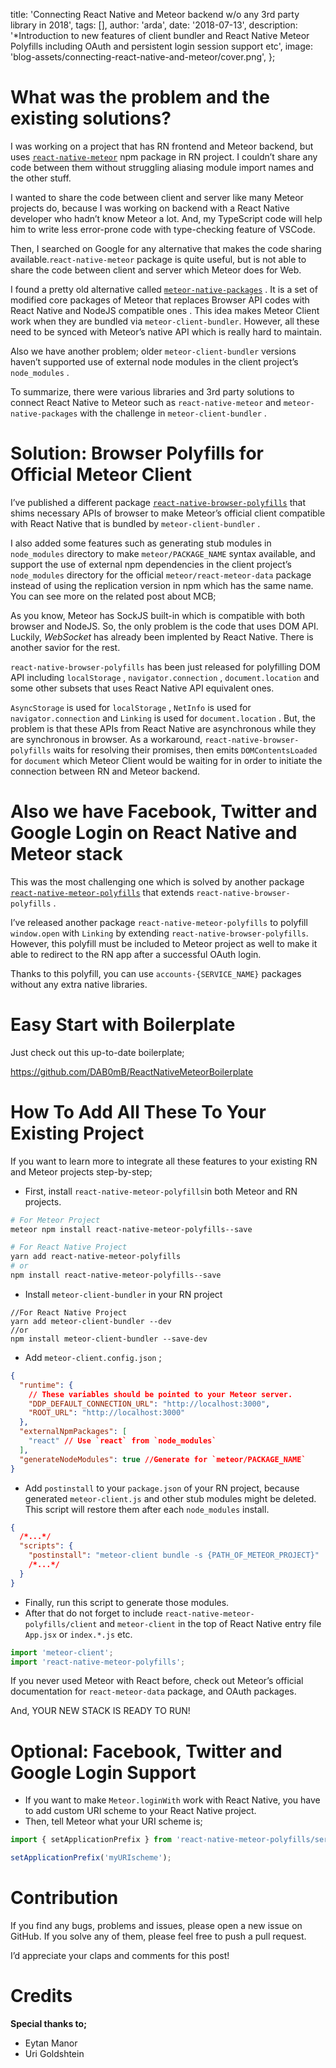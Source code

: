 
  title:
    'Connecting React Native and Meteor backend w/o any 3rd party library in 2018',
  tags: [],
  author: 'arda',
  date: '2018-07-13',
  description:
    '*Introduction to new features of client bundler and React Native Meteor Polyfills including OAuth and persistent login session support etc',
  image: 'blog-assets/connecting-react-native-and-meteor/cover.png',
};


# What was the problem and the existing solutions?

I was working on a project that has RN frontend and Meteor backend, but uses [`react-native-meteor`](https://github.com/inProgress-team/react-native-meteor) npm package in RN project. I couldn’t share any code between them without struggling aliasing module import names and the other stuff.

I wanted to share the code between client and server like many Meteor projects do, because I was working on backend with a React Native developer who hadn’t know Meteor a lot. And, my TypeScript code will help him to write less error-prone code with type-checking feature of VSCode.

Then, I searched on Google for any alternative that makes the code sharing available.`react-native-meteor` package is quite useful, but is not able to share the code between client and server which Meteor does for Web.

I found a pretty old alternative called [`meteor-native-packages`](https://github.com/Urigo/meteor-native-packages) . It is a set of modified core packages of Meteor that replaces Browser API codes with React Native and NodeJS compatible ones . This idea makes Meteor Client work when they are bundled via `meteor-client-bundler`. However, all these need to be synced with Meteor’s native API which is really hard to maintain.

Also we have another problem; older `meteor-client-bundler` versions haven’t supported use of external node modules in the client project’s `node_modules` .

To summarize, there were various libraries and 3rd party solutions to connect React Native to Meteor such as `react-native-meteor` and `meteor-native-packages` with the challenge in `meteor-client-bundler` .

# Solution: Browser Polyfills for Official Meteor Client

I’ve published a different package [`react-native-browser-polyfills`](https://github.com/ardatan/react-native-browser-polyfills) that shims necessary APIs of browser to make Meteor’s official client compatible with React Native that is bundled by `meteor-client-bundler` .

I also added some features such as generating stub modules in `node_modules` directory to make `meteor/PACKAGE_NAME` syntax available, and support the use of external npm dependencies in the client project’s `node_modules` directory for the official `meteor/react-meteor-data` package instead of using the replication version in npm which has the same name. You can see more on the related post about MCB;

<LinkPreview link="/blog/whats-new-on-meteor-client-bundler" />

As you know, Meteor has SockJS built-in which is compatible with both browser and NodeJS. So, the only problem is the code that uses DOM API. Luckily, _WebSocket_ has already been implented by React Native. There is another savior for the rest.

`react-native-browser-polyfills` has been just released for polyfilling DOM API including `localStorage` , `navigator.connection` , `document.location` and some other subsets that uses React Native API equivalent ones.

`AsyncStorage` is used for `localStorage` , `NetInfo` is used for `navigator.connection` and `Linking` is used for `document.location` . But, the problem is that these APIs from React Native are asynchronous while they are synchronous in browser. As a workaround, `react-native-browser-polyfills` waits for resolving their promises, then emits `DOMContentsLoaded` for `document` which Meteor Client would be waiting for in order to initiate the connection between RN and Meteor backend.

# Also we have Facebook, Twitter and Google Login on React Native and Meteor stack

This was the most challenging one which is solved by another package [`react-native-meteor-polyfills`](https://github.com/ardatan/react-native-meteor-polyfills) that extends `react-native-browser-polyfills` .

I’ve released another package `react-native-meteor-polyfills` to polyfill `window.open` with `Linking` by extending `react-native-browser-polyfills`. However, this polyfill must be included to Meteor project as well to make it able to redirect to the RN app after a successful OAuth login.

Thanks to this polyfill, you can use `accounts-{SERVICE_NAME}` packages without any extra native libraries.

# Easy Start with Boilerplate

Just check out this up-to-date boilerplate;

<https://github.com/DAB0mB/ReactNativeMeteorBoilerplate>

# How To Add All These To Your Existing Project

If you want to learn more to integrate all these features to your existing RN and Meteor projects step-by-step;

- First, install `react-native-meteor-polyfills`in both Meteor and RN projects.

```bash
# For Meteor Project
meteor npm install react-native-meteor-polyfills--save
```

```bash
# For React Native Project
yarn add react-native-meteor-polyfills
# or
npm install react-native-meteor-polyfills--save
```

- Install `meteor-client-bundler` in your RN project

```
//For React Native Project
yarn add meteor-client-bundler --dev
//or
npm install meteor-client-bundler --save-dev
```

- Add `meteor-client.config.json` ;

```json
{
  "runtime": {
    // These variables should be pointed to your Meteor server.
    "DDP_DEFAULT_CONNECTION_URL": "http://localhost:3000",
    "ROOT_URL": "http://localhost:3000"
  },
  "externalNpmPackages": [
    "react" // Use `react` from `node_modules`
  ],
  "generateNodeModules": true //Generate for `meteor/PACKAGE_NAME`
}
```

- Add `postinstall` to your `package.json` of your RN project, because generated `meteor-client.js` and other stub modules might be deleted. This script will restore them after each `node_modules` install.

```json
{
  /*...*/
  "scripts": {
    "postinstall": "meteor-client bundle -s {PATH_OF_METEOR_PROJECT}"
    /*...*/
  }
}
```

- Finally, run this script to generate those modules.
- After that do not forget to include `react-native-meteor-polyfills/client` and `meteor-client` in the top of React Native entry file `App.jsx` or `index.*.js` etc.

```javascript
import 'meteor-client';
import 'react-native-meteor-polyfills';
```

If you never used Meteor with React before, check out Meteor’s official documentation for `react-meteor-data` package, and OAuth packages.

And, YOUR NEW STACK IS READY TO RUN!

# Optional: Facebook, Twitter and Google Login Support

- If you want to make `Meteor.loginWith` work with React Native, you have to add custom URI scheme to your React Native project.
- Then, tell Meteor what your URI scheme is;

```javascript
import { setApplicationPrefix } from 'react-native-meteor-polyfills/server';

setApplicationPrefix('myURIscheme');
```

# Contribution

If you find any bugs, problems and issues, please open a new issue on GitHub. If you solve any of them, please feel free to push a pull request.

I’d appreciate your claps and comments for this post!

# Credits

**Special thanks to;**

- Eytan Manor
- Uri Goldshtein
